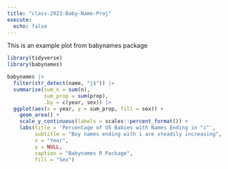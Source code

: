 ```yaml
---
title: "class-2023-Baby-Name-Proj"
execute: 
  echo: false
---
```


This is an example plot from babynames package


```r
library(tidyverse)
library(babynames)
```


```r
babynames |>
  filter(str_detect(name, "j$")) |>
  summarise(sum_n = sum(n), 
            sum_prop = sum(prop),
            .by = c(year, sex)) |> 
  ggplot(aes(x = year, y = sum_prop, fill = sex)) +
    geom_area() +
    scale_y_continuous(labels = scales::percent_format()) +
    labs(title = 'Percentage of US Babies with Names Ending in "i"',
         subtitle = "Boy names ending with i are steadily increasing",
         x = "Year",
         y = NULL,
         caption = "Babynames R Package",
         fill = "Sex") 
```


